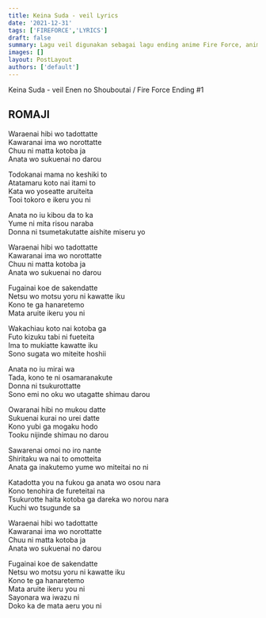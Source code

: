 ```yaml
---
title: Keina Suda - veil Lyrics
date: '2021-12-31'
tags: ['FIREFORCE','LYRICS']
draft: false
summary: Lagu veil digunakan sebagai lagu ending anime Fire Force, anime dengan judul Jepang En'en no Shōbōtai ini mulai tayang sejak 5 Juli 2019.  Diadaptasi dari manga buatan Atsushi Okubo yang mulai diserialisasikan sejak tahun 2015 melalui Weekly Shounen Magazine.
images: []
layout: PostLayout
authors: ['default']
---
```


Keina Suda - veil
Enen no Shouboutai / Fire Force Ending #1

## ROMAJI

Waraenai hibi wo tadottatte  
Kawaranai ima wo norottatte  
Chuu ni matta kotoba ja  
Anata wo sukuenai no darou  

Todokanai mama no keshiki to  
Atatamaru koto nai itami to  
Kata wo yoseatte aruiteita  
Tooi tokoro e ikeru you ni  

Anata no iu kibou da to ka  
Yume ni mita risou naraba  
Donna ni tsumetakutatte aishite miseru yo  

Waraenai hibi wo tadottatte  
Kawaranai ima wo norottatte  
Chuu ni matta kotoba ja  
Anata wo sukuenai no darou  

Fugainai koe de sakendatte  
Netsu wo motsu yoru ni kawatte iku  
Kono te ga hanaretemo  
Mata aruite ikeru you ni  

Wakachiau koto nai kotoba ga  
Futo kizuku tabi ni fueteita  
Ima to mukiatte kawatte iku  
Sono sugata wo miteite hoshii  

Anata no iu mirai wa  
Tada, kono te ni osamaranakute  
Donna ni tsukurottatte  
Sono emi no oku wo utagatte shimau darou  

Owaranai hibi no mukou datte  
Sukuenai kurai no urei datte  
Kono yubi ga mogaku hodo  
Tooku nijinde shimau no darou  

Sawarenai omoi no iro nante  
Shiritaku wa nai to omotteita  
Anata ga inakutemo yume wo miteitai no ni  

Katadotta you na fukou ga anata wo osou nara  
Kono tenohira de fureteitai na  
Tsukurotte haita kotoba ga dareka wo norou nara  
Kuchi wo tsugunde sa  

Waraenai hibi wo tadottatte  
Kawaranai ima wo norottatte  
Chuu ni matta kotoba ja  
Anata wo sukuenai no darou  

Fugainai koe de sakendatte  
Netsu wo motsu yoru ni kawatte iku  
Kono te ga hanaretemo  
Mata aruite ikeru you ni  
Sayonara wa iwazu ni  
Doko ka de mata aeru you ni  